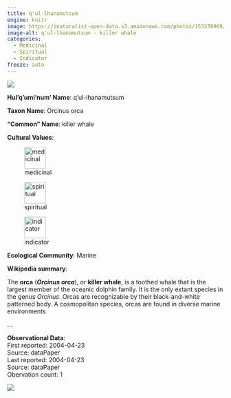 ```yaml
---
title: q'ul-lhanamutsum
engine: knitr
image: https://inaturalist-open-data.s3.amazonaws.com/photos/153239969/medium.jpg
image-alt: q'ul-lhanamutsum - killer whale
categories:
  - Medicinal
  - Spiritual
  - Indicator
freeze: auto
---
```

![](https://inaturalist-open-data.s3.amazonaws.com/photos/153239969/medium.jpg){fig-alt="q'ul-lhanamutsum - killer whale"}

**Hul'q'umi'num' Name**: q'ul-lhanamutsum



**Taxon Name**: Orcinus orca

**"Common" Name**: killer whale

**Cultural Values**:  

::: {layout-nrow=1 style="width:60%"}
![medicinal](/files/medicinal.svg){width=50px}

![spiritual](/files/spiritual.svg){width=50px}

![indicator](/files/indicator.svg){width=50px}
:::

**Ecological Community**: Marine

**Wikipedia summary**:  
<link rel="mw-deduplicated-inline-style" href="mw-data:TemplateStyles:r1033289096" />
<p class="mw-empty-elt">



</p>
<p>The <b>orca</b> (<i><b>Orcinus orca</b></i>), or <b>killer whale</b>, is a toothed whale that is the largest member of the oceanic dolphin family. It is the only extant species in the genus <i>Orcinus</i>. Orcas are recognizable by their black-and-white patterned body. A cosmopolitan species, orcas are found in diverse marine environments</p>...

**Observational Data**:   
First reported: 2004-04-23  
Source: dataPaper  
Last reported: 2004-04-23  
Source: dataPaper  
Obervation count: 1

![](community_dist.png)
